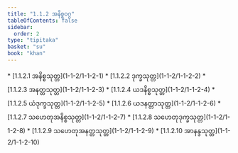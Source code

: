 ```yaml
---
title: "1.1.2 အနိစ္စဝဂ္ဂ"
tableOfContents: false
sidebar:
  order: 2
type: "tipitaka"
basket: "su"
book: "khan"
---
```



<DynamicBreadcrumb />



<TableOfContents book="khan" section="1.1.2">
* [1.1.2.1 အနိစ္စသုတ္တ](1-1-2/1-1-2-1)
* [1.1.2.2 ဒုက္ခသုတ္တ](1-1-2/1-1-2-2)
* [1.1.2.3 အနတ္တသုတ္တ](1-1-2/1-1-2-3)
* [1.1.2.4 ယဒနိစ္စသုတ္တ](1-1-2/1-1-2-4)
* [1.1.2.5 ယံဒုက္ခသုတ္တ](1-1-2/1-1-2-5)
* [1.1.2.6 ယဒနတ္တာသုတ္တ](1-1-2/1-1-2-6)
* [1.1.2.7 သဟေတုအနိစ္စသုတ္တ](1-1-2/1-1-2-7)
* [1.1.2.8 သဟေတုဒုက္ခသုတ္တ](1-1-2/1-1-2-8)
* [1.1.2.9 သဟေတုအနတ္တသုတ္တ](1-1-2/1-1-2-9)
* [1.1.2.10 အာနန္ဒသုတ္တ](1-1-2/1-1-2-10)
</TableOfContents>